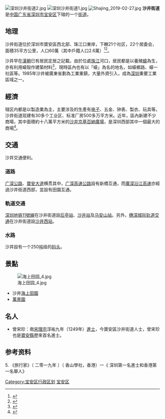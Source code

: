 [[File:深圳沙井街道2.jpg|thumb]]
[[File:深圳沙井街道1.jpg|thumb]]
[[File:Shajing_2019-02-27.jpg|thumb]]
'''沙井街道'''是[[中华人民共和国|中国]][[广东省|广东省]][[深圳市|深圳市]][[宝安区|宝安区]]下辖的一个[[街道_(行政区划)|街道]]。

==地理==
沙井街道位於深圳市寶安區西北部、珠江口東岸，下轄21个社区，22个居委会，面積35平方公里，人口60萬（其中戶籍人口2.6萬）<ref>{{cite web| url=http://www.shajing.gov.cn/xxgk_14947/ywxx/sjgk/bmdt/201112/t20111223_471390.html| title=沙井概况| publisher=深圳市沙井街道办事处网站| date=2011-12-02| accessdate=2015-05-09| archive-date=2015-05-18| archive-url=https://web.archive.org/web/20150518084720/http://www.shajing.gov.cn/xxgk_14947/ywxx/sjgk/bmdt/201112/t20111223_471390.html| dead-url=yes}}</ref><ref>{{Cite news|url=http://gd.qq.com/a/20161226/026427.htm|title=6变10！宝安新设4个街道挂牌 一把手公布|last=|first=|date=2016-12-26|work=深圳特区报|accessdate=2017-01-10|deadurl=yes|archiveurl=https://web.archive.org/web/20170110170615/http://gd.qq.com/a/20161226/026427.htm|archivedate=2017-01-10}}</ref>。

沙井早在[[漢朝|漢朝]]已有居民定居之記載。由於位處[[珠江|珠江]]河口，居民都是以養殖[[香港巨牡犡|蠔]]為生，亦有利用蠔殼作建築材料<ref>{{cite web| url=http://www.shajing.gov.cn/xxgk_14947/ywxx/sjgk/bmdt/200610/t20061009_471189.html| title=图说沙井（二）--- 千年蚝乡| publisher=深圳市沙井街道办事处网站| date=2006-10-09| accessdate=2015-05-09| archive-date=2015-05-18| archive-url=https://web.archive.org/web/20150518085048/http://www.shajing.gov.cn/xxgk_14947/ywxx/sjgk/bmdt/200610/t20061009_471189.html| dead-url=yes}}</ref>，現時區內也有以「蠔」為名的地名，如蠔鄉路、蠔一社區等。1985年沙井被廣東省劃為工業重鎮，大量外資引入，成為[[深圳|深圳]]重要工業區域之一。

==經濟==
辖区内都是以製造業為主，主要涉及的生產有[[电子|电子]]、五金、钟表、製衣、玩具等。沙井街道现建有30多个工业区、标准厂房500多万平方米。近年，區內新建不少商場，其中面積約十八萬平方米的[[沙井京基百納廣場|沙井京基百納廣場]]，是深圳西部其中一個最大的商場<ref>{{Cite web |url=http://jpoon9394.blogspot.com/2014/11/shajing-kingkey.html |title=追影族-沙井京基百納廣場 |accessdate=2015-05-09 |archive-date=2015-05-19 |archive-url=https://web.archive.org/web/20150519092540/http://jpoon9394.blogspot.com/2014/11/shajing-kingkey.html |dead-url=no }}</ref>。

==交通==
沙井交通便利。

===道路===
[[广深公路|广深公路]]、[[寶安大道|寶安大道]]横贯其中，[[广深高速公路|广深高速公路]]設有新橋互通，而[[廣深沿江高速|廣深沿江高速]]亦經過沙井街道西部，並設有田園互通。

===軌道交通===
[[深圳地铁|深圳地铁]][[深圳地铁11号线|11號線]]在沙井街道設[[后亭站|后亭站]]、[[沙井站_(深圳)|沙井站]]及[[马安山站|马安山站]]。另外，[[穗深城际轨道交通|穗深城际轨道交通]]在沙井街道設[[沙井西站|沙井西站]]。

===水路===
沙井設有一个250[[吨|吨]]级的[[码头|码头]]。

==景點==
[[File:海上田园_4.jpg|thumb]]
*沙井[[海上田園|海上田園]]
*[[萬景園|萬景園]]

==名人==
*曾宋珍：南[[宋理宗|宋理宗]]淳祐九年（1249年）[[進士|進士]]，今寶安區沙井街道人士，曾宋珍也是[[寶安縣|寶安縣]]歷來首名進士。

==参考资料==
{{reflist}}
5. 《旅行家》（ 二零一九年 ）（ 香山學社，香港）一《 深圳第一名進士和香港第一名舉人》

{{深圳市宝安区行政区划}}
[[Category:宝安区行政区划|Category:宝安区行政区划]]
[[Category:深圳街道_(行政区划)|宝安区]]